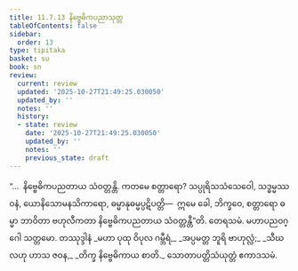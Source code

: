 ```yaml
---
title: 11.7.13 နိဗ္ဗေဓိကပညာသုတ္တ
tableOfContents: false
sidebar:
  order: 13
type: tipitaka
basket: su
book: sn
review:
  current: review
  updated: '2025-10-27T21:49:25.030050'
  updated_by: ''
  notes: ''
  history:
  - state: review
    date: '2025-10-27T21:49:25.030050'
    updated_by: ''
    notes: ''
    previous_state: draft
---
```



<ReviewStatus review={frontmatter.review} showDetails={true} />

<HypothesisAnnotation frontmatter={frontmatter} />

<DynamicBreadcrumb />

<Division number="1070" book="sn" e="ch" v="18" p="439">

<Paragraph number="2160" book="sn">
“…  နိဗ္ဗေဓိကပညတာယ သံဝတ္တန္တိ. ကတမေ စတ္တာရော? သပ္ပုရိသသံသေဝေါ, သဒ္ဓမ္မဿဝနံ, ယောနိသောမနသိကာရော, ဓမ္မာနုဓမ္မပ္ပဋိပတ္တိ—  ဣမေ ခေါ, ဘိက္ခဝေ, စတ္တာရော ဓမ္မာ ဘာဝိတာ ဗဟုလီကတာ နိဗ္ဗေဓိကပညတာယ သံဝတ္တန္တီ”တိ.

</Paragraph>
</Division>

<Paragraph number="2161" type="center" book="sn">
တေရသမံ.



</Paragraph>

<Paragraph number="2162" type="center" book="sn">
မဟာပညဝဂ္ဂေါ သတ္တမော.



</Paragraph>

<Paragraph number="2163" type="center" book="sn">
တဿုဒ္ဒါနံ


</Paragraph>

<Paragraph number="2164" type="verses" book="sn">
_မဟာ ပုထု ဝိပုလ ဂမ္ဘီရံ,_  
_အပ္ပမတ္တ ဘူရိ ဗာဟုလ္လံ;_  
_သီဃ လဟု ဟာသ ဇဝန,_  
_တိက္ခ နိဗ္ဗေဓိကာယ စာတိ._  


</Paragraph>

<Paragraph number="2165" type="center" book="sn">
သောတာပတ္တိသံယုတ္တံ ဧကာဒသမံ.
</Paragraph>